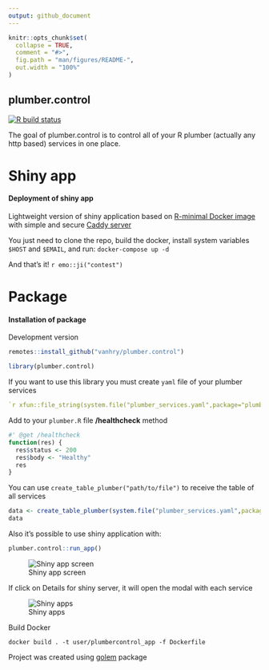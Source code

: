 ```yaml
---
output: github_document
---
```


<!-- README.md is generated from README.Rmd. Please edit that file -->

```r
knitr::opts_chunk$set(
  collapse = TRUE,
  comment = "#>",
  fig.path = "man/figures/README-",
  out.width = "100%"
)
```

## plumber.control

<!-- badges: start -->
[![R build status](https://github.com/vanhry/plumber.control/workflows/R-CMD-check/badge.svg)](https://github.com/vanhry/plumber.control/actions)
<!-- badges: end -->

The goal of plumber.control is to control all of your R plumber (actually any http based) services in one place.

# Shiny app

#### Deployment of shiny app

Lightweight version of shiny application based on [R-minimal Docker image](https://github.com/r-hub/r-minimal) with simple and secure [Caddy server](https://github.com/caddyserver/caddy)

You just need to clone the repo, build the docker, install system variables `$HOST` and `$EMAIL`, and run:
```docker-compose up -d```

And that's it! `r emo::ji("contest")`

# Package

#### Installation of package

Development version

``` R
remotes::install_github("vanhry/plumber.control")
```

``` r
library(plumber.control)
```

If you want to use this library you must create `yaml` file of your plumber services

``` yaml
`r xfun::file_string(system.file("plumber_services.yaml",package="plumber.control"))`
```

Add to your `plumber.R` file **/healthcheck** method
```r
#' @get /healthcheck
function(res) {
  res$status <- 200
  res$body <- "Healthy"
  res
}
```

You can use `create_table_plumber("path/to/file")` to receive the table of all services

```r
data <- create_table_plumber(system.file("plumber_services.yaml",package="plumber.control"))
data
```

Also it's possible to use shiny application with:
```r
plumber.control::run_app()
```
![Shiny app screen](inst/imageapp3.png)

If click on Details for shiny server, it will open the modal with each service

![Shiny apps](inst/imageapp2.png)

Build Docker
```shell
docker build . -t user/plumbercontrol_app -f Dockerfile
```

Project was created using [golem](https://github.com/ThinkR-open/golem) package
